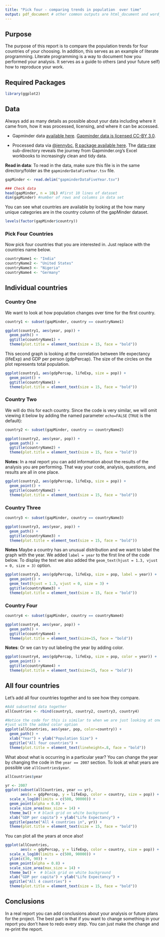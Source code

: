 ```yaml
---
title: "Pick four - comparing trends in population  over time"
output: pdf_document # other common outputs are html_document and word_document, but many more exist
---
```


## Purpose

The purpose of this report is to compare the population trends for four countries of your choosing.  In addition, this serves as an example of literate programming. Literate programming is a way to document how you performed your analysis. It serves as a guide to others (and your future self) how to reproduce your work. 

## Required Packages 
```r
library(ggplot2)
```

## Data

Always add as many details as possible about your data including where it came from, how it was processed, licensing, and where it can be accessed. 

- Gapminder data [available here](http://www.gapminder.org/data/). [Gapminder data is licensed CC-BY 3.0](https://docs.google.com/document/pub?id=1POd-pBMc5vDXAmxrpGjPLaCSDSWuxX6FLQgq5DhlUhM#h.ul2gu2-uwathz).

- Processed data via [@jennybc](https://github.com/jennybc), [R package available here](https://github.com/jennybc/gapminder). The [data-raw](https://github.com/jennybc/gapminder/tree/master/data-raw) sub-directory reveals the journey from Gapminder.org's Excel workbooks to increasingly clean and tidy data. 

**Read in data**: To read in the data, make sure this file is in the same directory/folder as the `gapminderDataFiveYear.tsv` file.

```r
gapMinder <- read.delim("gapminderDataFiveYear.tsv") 

### Check data 
head(gapMinder, n = 10L) #First 10 lines of dataset
dim(gapMinder) #number of rows and columns in data set
```

You can see what countries are available by looking at the how many unique categories are in the country column of the gapMinder dataset.

```r
levels(factor(gapMinder$country))
```

### Pick Four Countries

Now pick four countries that you are interested in. Just replace with the countries name below.

```r
countryName1 <- "India"
countryName2 <- "United States"
countryName3 <- "Nigeria"
countryName4 <- "Germany"
```

## Individual countries

### Country One

We want to look at how population changes over time for the first country.  

```r
country1 <- subset(gapMinder, country == countryName1)

ggplot(country1, aes(year, pop)) + 
  geom_path() +
  ggtitle(countryName1) +
  theme(plot.title = element_text(size = 15, face = "bold")) 
```

This second graph is looking at the correlation between life expectancy (lifeExp) and GDP per person (gdpPercap). The size of the circles on the plot represents total population.

```r
ggplot(country1, aes(gdpPercap, lifeExp, size = pop)) + 
  geom_point() +
  ggtitle(countryName1) +
  theme(plot.title = element_text(size = 15, face = "bold"))
```

### Country Two

We will do this for each country. Since the code is very similar, we
will omit viewing it below by adding the named parameter `echo=FALSE`
(`TRUE` is the default):

```r
country2 <- subset(gapMinder, country == countryName2)

ggplot(country2, aes(year, pop)) + 
  geom_path() +
  ggtitle(countryName2) +
  theme(plot.title = element_text(size = 15, face = "bold"))
```

**Notes**: In a real report you can add information about the results of the analysis you are performing.  That way your code, analysis, questions, and results are all in one place. 

```r
ggplot(country2, aes(gdpPercap, lifeExp, size = pop)) + 
  geom_point() +
  ggtitle(countryName2) +
  theme(plot.title = element_text(size = 15, face = "bold"))
```

### Country Three

```r
country3 <- subset(gapMinder, country == countryName3)

ggplot(country3, aes(year, pop)) + 
  geom_path() +
  ggtitle(countryName3) +
  theme(plot.title = element_text(size = 15, face = "bold"))
```

**Notes** Maybe a country has an unusual distribution and we want to label the graph with the year. We added `label = year` to the first line of the code below.  To display the text we also added the `geom_text(hjust = 1.3, vjust = 0, size = 3)` option.

```r
ggplot(country3, aes(gdpPercap, lifeExp, size = pop, label = year)) + 
  geom_point() +
  geom_text(hjust = 1.3, vjust = 0, size = 3) +
  ggtitle(countryName3) +
  theme(plot.title = element_text(size = 15, face = "bold"))
```

### Country Four

```r
country4 <- subset(gapMinder, country == countryName4)

ggplot(country4, aes(year, pop)) + 
  geom_path() +
  ggtitle(countryName4) +
  theme(plot.title = element_text(size=15, face = "bold"))
```

**Notes**: Or we can try out labeling the year by adding color.

```r
ggplot(country4, aes(gdpPercap, lifeExp, size = pop, color = year)) + 
  geom_point() +
  ggtitle(countryName4) +
  theme(plot.title = element_text(size=15, face = "bold"))
```

## All four countries

Let's add all four countries together and to see how they compare.

```r
#Add subsetted data together
allCountries <- rbind(country1, country2, country3, country4)

#Notice the code for this is similar to when we are just looking at one country
#just with the added color option
ggplot(allCountries, aes(year, pop, color=country)) + 
  geom_path() +
  xlab("Year") + ylab("Population Size") +
  ggtitle("All four countries") +
  theme(plot.title = element_text(lineheight=.8, face = "bold"))
```

What about what is occurring in a particular year?  You can change the year by changing the code in the `year == 2007` section.  To look at what years are possible use `allCountries$year`.

```r
allCountries$year
```

```r
yr <- 2007
ggplot(subset(allCountries, year == yr),
       aes(x = gdpPercap, y = lifeExp, color = country, size = pop)) + 
  scale_x_log10(limits = c(500, 90000)) + 
  geom_point(alpha = 0.8) + 
  scale_size_area(max_size = 14) +
  theme_bw() + # black grid on white background
  xlab("GDP per capita") + ylab("Life Expectancy") +
  ggtitle(paste("All 4 countries in", yr)) +
  theme(plot.title = element_text(size = 15, face = "bold"))
```

You can plot all the years at once also!

```r
ggplot(allCountries,
       aes(x = gdpPercap, y = lifeExp, color = country, size = pop)) + 
  scale_x_log10(limits = c(500, 90000)) +
  ylim(c(30, 90)) +
  geom_point(alpha = 0.8) + 
  scale_size_area(max_size = 14) +
  theme_bw() +  # black grid on white background
  xlab("GDP per capita") + ylab("Life Expectancy") +
  ggtitle("All 4 countries") +
  theme(plot.title = element_text(size = 15, face = "bold"))
```


## Conclusions

In a real report you can add conclusions about your analysis or future plans for the project. The best part is that if you want to change something in your report you don't have to redo every step. You can just make the change and re-print the report.